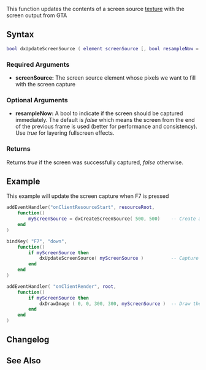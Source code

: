 {{Client function}}

This function updates the contents of a screen source [[/texture.md|texture]] with the screen output from GTA

==Syntax== 
<syntaxhighlight lang="lua">
bool dxUpdateScreenSource ( element screenSource [, bool resampleNow = false ] )
</syntaxhighlight> 
{{OOP||[[/texture.md|screensource]]:update}}
===Required Arguments=== 
*'''screenSource:''' The screen source element whose pixels we want to fill with the screen capture

===Optional Arguments=== 
*'''resampleNow:''' A bool to indicate if the screen should be captured immediately. The default is ''false'' which means the screen from the end of the previous frame is used (better for performance and consistency). Use ''true'' for layering fullscreen effects.

===Returns===
Returns ''true'' if the screen was successfully captured, ''false'' otherwise.

==Example==
This example will update the screen capture when F7 is pressed
<syntaxhighlight lang="lua">
addEventHandler("onClientResourceStart", resourceRoot,
    function()
        myScreenSource = dxCreateScreenSource( 500, 500)    -- Create a screen source texture which is 500 x 500 pixels
    end
)

bindKey( "F7", "down", 
    function()
        if myScreenSource then
            dxUpdateScreenSource( myScreenSource )          -- Capture the screen
        end
    end
)

addEventHandler( "onClientRender", root,
    function()
        if myScreenSource then
            dxDrawImage ( 0, 0, 300, 300, myScreenSource )  -- Draw the result in top left corner
        end
    end
)
</syntaxhighlight>

==Changelog==
{{ChangelogHeader}}
{{ChangelogItem|1.3.0-9.03795|Added resample argument}}

==See Also==
{{Drawing_functions}}